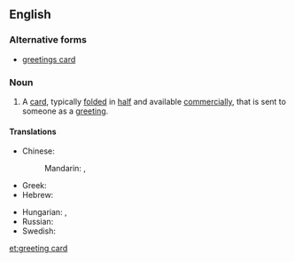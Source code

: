 ==English==

===Alternative forms===
* [[greetings card]]

===Noun===
{{en-noun}}

# A [[card]], typically [[fold]]ed in [[half]] and available [[commercially]], that is sent to someone as a [[greeting]].

====Translations====
{{trans-top|card sent as a greeting}}
* Chinese:
*: Mandarin: {{t|zh|賀卡|sc=Hani}}, {{t|zh|贺卡|tr=hèkǎ|sc=Hani}}
* Greek: {{t|el|ευχετήρια κάρτα|f|tr=efchetíria kárta}}
* Hebrew: {{t|he|כרטיס ברכה|sc=Hebr|tr=kartis bracha}}
{{trans-mid}}
* Hungarian: {{t-|hu|üdvözlőlap}}, {{t-|hu|üdvözlőkártya}}
* Russian: {{t|ru|поздравительная открытка|f|alt=поздрави́тельная откры́тка|sc=Cyrl|tr=pozdravítelʹnaja otkrýtka}}
* Swedish: {{t|sv|gratulationskort|n}}
{{trans-bottom}}

[[et:greeting card]]